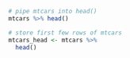 ```r
# pipe mtcars into head()
mtcars %>% head()

# store first few rows of mtcars
mtcars_head <- mtcars %>%
  head()
```